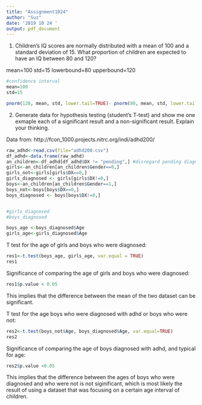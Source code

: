 ```yaml
---
title: "Assignment1024"
author: "Suz"
date: '2019 10 24 '
output: pdf_document
---
```

1) Children's IQ scores are normally distributed with a mean of 100 and a standard deviation of 15. What proportion of children are expected to have an IQ between 80 and 120?

mean=100
std=15
lowerbound=80
upperbound=120

```r
#confidence interval
mean=100
std=15

pnorm(120, mean, std, lower.tail=TRUE)- pnorm(80, mean, std, lower.tail=TRUE)
```


2) Generate data for hypothesis testing (student's T-test) and show me one exmaple each of a significant result and a non-significant result. Explain your thinking.


Data from: http://fcon_1000.projects.nitrc.org/indi/adhd200/

```r
raw_adhd<-read.csv(file="adhd200.csv")
df_adhd<-data.frame(raw_adhd)
an_children<-df_adhd[df_adhd$DX != "pending",] #disregard pending diagnosis
girls<-an_children[an_children$Gender==0,]
girls_not<-girls[girls$DX==0,]
girls_diagnosed <- girls[girls$DX!=0,]
boys<-an_children[an_children$Gender==1,]
boys_not<-boys[boys$DX==0,]
boys_diagnosed <- boys[boys$DX!=0,]


#girls_diagnosed
#boys_diagnosed

boys_age <-boys_diagnosed$Age
girls_age<-girls_diagnosed$Age

```

T test for the age of girls and boys who were diagnosed:

```r
res1<-t.test(boys_age, girls_age, var.equal = TRUE)
res1
```

Significance of comparing the age of girls and boys who were diagnosed:
```r
res1$p.value < 0.05
```
This implies that the difference between the mean of the two dataset can be significant.


T test for the age boys who were diagnosed with adhd or boys who were not:

```r
res2<-t.test(boys_not$Age, boys_diagnosed$Age, var.equal=TRUE)
res2
```

Significance of comparing the age of boys diagnosed with adhd, and typical for age:
```r
res2$p.value <0.05
```
This implies that the difference between the ages of boys who were diagnosed and who were not is not siginificant, which is most likely the result of using a dataset that was focusing on a certain age interval of children. 


